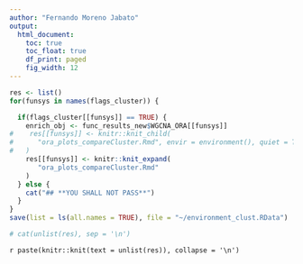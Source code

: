 ---
author: "Fernando Moreno Jabato"
output:
  html_document:
    toc: true
    toc_float: true
    df_print: paged
    fig_width: 12
---

<style type='text/css'>
    body .main-container {
        max-width: 90%;

    }

    .plot_real_size {
    	overflow: scroll;
  		max-height: 600px;
  	}

    .plot_real_size img{
    	max-width: none;
    	max-height: none;
    }

    embed {
   
  }   
</style>

```{r multiple_children, echo=FALSE, results='asis'}
res <- list()
for(funsys in names(flags_cluster)) {

  if(flags_cluster[[funsys]] == TRUE) {
    enrich_obj <- func_results_new$WGCNA_ORA[[funsys]]
#    res[[funsys]] <- knitr::knit_child(
#      "ora_plots_compareCluster.Rmd", envir = environment(), quiet = TRUE
#	)
	res[[funsys]] <- knitr::knit_expand(
       "ora_plots_compareCluster.Rmd"
    )
  } else {
    cat("## **YOU SHALL NOT PASS**")
  }
}
save(list = ls(all.names = TRUE), file = "~/environment_clust.RData")

# cat(unlist(res), sep = '\n')

```

`r paste(knitr::knit(text = unlist(res)), collapse = '\n')`
